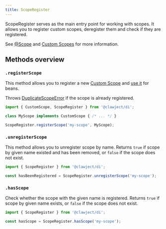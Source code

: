 ```yaml
---
title: ScopeRegister
---
```


ScopeRegister serves as the main entry point for working with scopes.
It allows you to register custom scopes, deregister them and check if they are registered.

See [@Scope](/docs/api/scope.mdx) and [Custom Scopes](/docs/advanced-concepts/custom-scopes.mdx) for more information.

## Methods overview

### `.registerScope`

This method allows you to register a new [Custom Scope](/docs/advanced-concepts/custom-scopes.mdx) and [use it](/docs/api/scope.mdx) for beans.

Throws [DuplicateScopeError](/docs/errors.mdx#duplicatescopeerror) if the scope is already registered.

```ts
import { CustomScope, ScopeRegister } from '@clawject/di';

class MyScope implements CustomScope { /* ... */ }

ScopeRegister.registerScope('my-scope', MyScope);
```

### `.unregisterScope`

This method allows you to unregister scope by name.
Returns `true` if scope by given name existed and has been removed, or `false` if the scope does not exist.

```ts
import { ScopeRegister } from '@clawject/di';

const hasBeenRegistered = ScopeRegister.unregisterScope('my-scope');
```

### `.hasScope`

Check whether the scope with the given name is registered.
Returns `true` if scope by given name exists, or `false` if the scope does not exist.

```ts
import { ScopeRegister } from '@clawject/di';

const hasScope = ScopeRegister.hasScope('my-scope');
```
